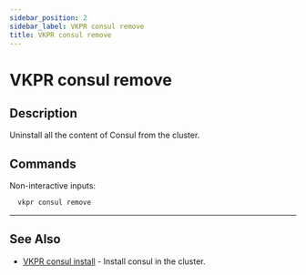 ```yaml
---
sidebar_position: 2
sidebar_label: VKPR consul remove
title: VKPR consul remove
---
```


# VKPR consul remove

## Description

Uninstall all the content of Consul from the cluster.

## Commands

Non-interactive inputs:

```bash
  vkpr consul remove
```

---

## See Also

- [VKPR consul install](/docs/commands/consul/install) - Install consul in the cluster.
